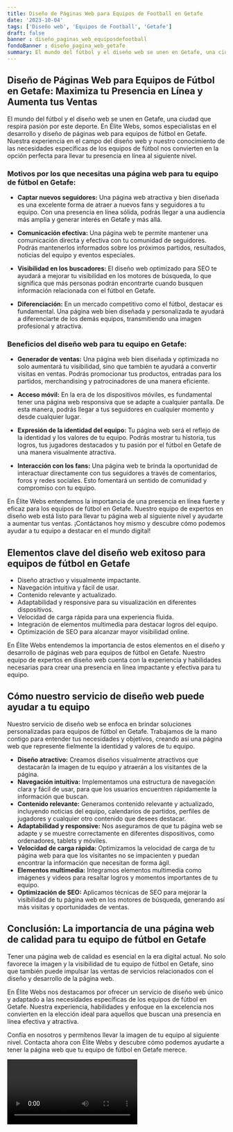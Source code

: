 ```yaml
---
title: Diseño de Páginas Web para Equipos de Football en Getafe
date: '2023-10-04'
tags: ['Diseño web', 'Equipos de Football', 'Getafe']
draft: false
banner : diseño_paginas_web_equiposdefootball
fondoBanner : diseño_pagina_web_getafe
summary: El mundo del fútbol y el diseño web se unen en Getafe, una ciudad que respira pasión por este deporte. En Élite Webs, somos especialistas en el desarrollo y diseño de páginas web para equipos de fútbol en Getafe. Nuestra experiencia en el campo del diseño web y nuestro conocimiento de las necesidades específicas de los equipos de fútbol nos convierten en la opción perfecta para llevar tu presencia en línea al siguiente nivel.
---
```


## Diseño de Páginas Web para Equipos de Fútbol en Getafe: Maximiza tu Presencia en Línea y Aumenta tus Ventas

El mundo del fútbol y el diseño web se unen en Getafe, una ciudad que respira pasión por este deporte. En Élite Webs, somos especialistas en el desarrollo y diseño de páginas web para equipos de fútbol en Getafe. Nuestra experiencia en el campo del diseño web y nuestro conocimiento de las necesidades específicas de los equipos de fútbol nos convierten en la opción perfecta para llevar tu presencia en línea al siguiente nivel.

### **Motivos por los que necesitas una página web para tu equipo de fútbol en Getafe:**

- **Captar nuevos seguidores:** Una página web atractiva y bien diseñada es una excelente forma de atraer a nuevos fans y seguidores a tu equipo. Con una presencia en línea sólida, podrás llegar a una audiencia más amplia y generar interés en Getafe y más allá.

- **Comunicación efectiva:** Una página web te permite mantener una comunicación directa y efectiva con tu comunidad de seguidores. Podrás mantenerlos informados sobre los próximos partidos, resultados, noticias del equipo y eventos especiales.

- **Visibilidad en los buscadores:** El diseño web optimizado para SEO te ayudará a mejorar tu visibilidad en los motores de búsqueda, lo que significa que más personas podrán encontrarte cuando busquen información relacionada con el fútbol en Getafe.

- **Diferenciación:** En un mercado competitivo como el fútbol, destacar es fundamental. Una página web bien diseñada y personalizada te ayudará a diferenciarte de los demás equipos, transmitiendo una imagen profesional y atractiva.

### **Beneficios del diseño web para tu equipo en Getafe:**

- **Generador de ventas:** Una página web bien diseñada y optimizada no solo aumentará tu visibilidad, sino que también te ayudará a convertir visitas en ventas. Podrás promocionar tus productos, entradas para los partidos, merchandising y patrocinadores de una manera eficiente.

- **Acceso móvil:** En la era de los dispositivos móviles, es fundamental tener una página web responsiva que se adapte a cualquier pantalla. De esta manera, podrás llegar a tus seguidores en cualquier momento y desde cualquier lugar.

- **Expresión de la identidad del equipo:** Tu página web será el reflejo de la identidad y los valores de tu equipo. Podrás mostrar tu historia, tus logros, tus jugadores destacados y tu pasión por el fútbol en Getafe de una manera visualmente atractiva.

- **Interacción con los fans:** Una página web te brinda la oportunidad de interactuar directamente con tus seguidores a través de comentarios, foros y redes sociales. Esto fomentará un sentido de comunidad y compromiso con tu equipo.

En Élite Webs entendemos la importancia de una presencia en línea fuerte y eficaz para los equipos de fútbol en Getafe. Nuestro equipo de expertos en diseño web está listo para llevar tu página web al siguiente nivel y ayudarte a aumentar tus ventas. ¡Contáctanos hoy mismo y descubre cómo podemos ayudar a tu equipo a destacar en el mundo digital!

<GifSeo />

<Cta />

## Elementos clave del diseño web exitoso para equipos de fútbol en Getafe
- Diseño atractivo y visualmente impactante.
- Navegación intuitiva y fácil de usar.
- Contenido relevante y actualizado.
- Adaptabilidad y responsive para su visualización en diferentes dispositivos.
- Velocidad de carga rápida para una experiencia fluida.
- Integración de elementos multimedia para destacar logros del equipo.
- Optimización de SEO para alcanzar mayor visibilidad online.

En Élite Webs entendemos la importancia de estos elementos en el diseño y desarrollo de páginas web para equipos de fútbol en Getafe. Nuestro equipo de expertos en diseño web cuenta con la experiencia y habilidades necesarias para crear una presencia en línea impactante y efectiva para tu equipo.

## Cómo nuestro servicio de diseño web puede ayudar a tu equipo
Nuestro servicio de diseño web se enfoca en brindar soluciones personalizadas para equipos de fútbol en Getafe. Trabajamos de la mano contigo para entender tus necesidades y objetivos, creando así una página web que represente fielmente la identidad y valores de tu equipo.

- **Diseño atractivo:** Creamos diseños visualmente atractivos que destacarán la imagen de tu equipo y atraerán a los visitantes de la página.
- **Navegación intuitiva:** Implementamos una estructura de navegación clara y fácil de usar, para que los usuarios encuentren rápidamente la información que buscan.
- **Contenido relevante:** Generamos contenido relevante y actualizado, incluyendo noticias del equipo, calendarios de partidos, perfiles de jugadores y cualquier otro contenido que desees destacar.
- **Adaptabilidad y responsive:** Nos aseguramos de que tu página web se adapte y se muestre correctamente en diferentes dispositivos, como ordenadores, tablets y móviles.
- **Velocidad de carga rápida:** Optimizamos la velocidad de carga de tu página web para que los visitantes no se impacienten y puedan encontrar la información que necesitan de forma ágil.
- **Elementos multimedia:** Integramos elementos multimedia como imágenes y videos para resaltar logros y momentos importantes de tu equipo.
- **Optimización de SEO:** Aplicamos técnicas de SEO para mejorar la visibilidad de tu página web en los motores de búsqueda, generando así más visitas y oportunidades de ventas.

## Conclusión: La importancia de una página web de calidad para tu equipo de fútbol en Getafe
Tener una página web de calidad es esencial en la era digital actual. No solo favorece la imagen y la visibilidad de tu equipo de fútbol en Getafe, sino que también puede impulsar las ventas de servicios relacionados con el diseño y desarrollo de la página web.

En Élite Webs nos destacamos por ofrecer un servicio de diseño web único y adaptado a las necesidades específicas de los equipos de fútbol en Getafe. Nuestra experiencia, habilidades y enfoque en la excelencia nos convierten en la elección ideal para aquellos que buscan una presencia en línea efectiva y atractiva.

Confía en nosotros y permítenos llevar la imagen de tu equipo al siguiente nivel. Contacta ahora con Élite Webs y descubre cómo podemos ayudarte a tener la página web que tu equipo de fútbol en Getafe merece.

<Video />

<CtaBot job='Equipos de Football' city='Getafe'/>

<Gmaps query='Getafe+españa+maps' />